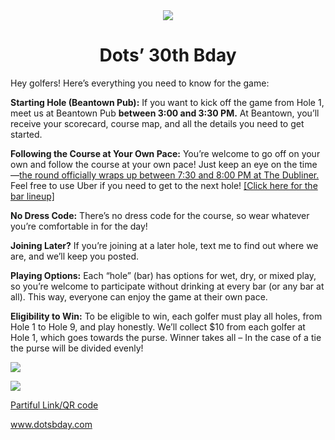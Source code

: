 <center><a>![](images/landscape-02-01.png)</a></center>

<center>

<h1>Dots' 30th Bday</h1>

</center>

Hey golfers! Here’s everything you need to know for the game:

**Starting Hole (Beantown Pub):** If you want to kick off the game from Hole 1, meet us at Beantown Pub **between 3:00 and 3:30 PM.** At Beantown, you’ll receive your scorecard, course map, and all the details you need to get started.

**Following the Course at Your Own Pace:** You’re welcome to go off on your own and follow the course at your own pace! Just keep an eye on the time—[the round officially wraps up between 7:30 and 8:00 PM at The Dubliner.]{.underline} Feel free to use Uber if you need to get to the next hole! [\[Click here for the bar lineup\]](https://dotsbday.com/holes)

**No Dress Code:** There’s no dress code for the course, so wear whatever you’re comfortable in for the day!

**Joining Later?** If you’re joining at a later hole, text me to find out where we are, and we’ll keep you posted.

**Playing Options:** Each “hole” (bar) has options for wet, dry, or mixed play, so you’re welcome to participate without drinking at every bar (or any bar at all). This way, everyone can enjoy the game at their own pace.

**Eligibility to Win:** To be eligible to win, each golfer must play all holes, from Hole 1 to Hole 9, and play honestly. We’ll collect \$10 from each golfer at Hole 1, which goes towards the purse. Winner takes all – In the case of a tie the purse will be divided evenly!

::: {layout-ncol="2"}
[![](images/partiful-01.png){fig-align="left"}](https://partiful.com/e/BcU9GWCVZIkCg4CvfiPX)

[![](images/efile-01.png)](https://www.dotsbday.com/)

[Partiful Link/QR code](https://partiful.com/e/BcU9GWCVZIkCg4CvfiPX)

[www.dotsbday.com](https://www.dotsbday.com/)
:::
